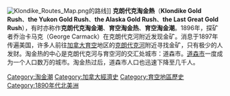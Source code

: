 {{Expand language|en|page=Klondike Gold Rush}}
{{unreferenced|time=2009-12-19T09:59:13+00:00}}
[[File:Klondike_Routes_Map.png|thumb]]的路线]]
'''克朗代克淘金熱'''（'''Klondike Gold Rush'''、'''the Yukon Gold Rush'''、'''the Alaska Gold Rush'''、'''the Last Great Gold Rush'''），有时亦称作'''克朗代克淘金潮'''、'''育空淘金热'''、'''育空淘金潮'''。1896年，探矿者乔治卡马克（George Carmack）在克朗代克河附近发现金矿。消息于1897年传遍美国，许多人前往[[加拿大|加拿大]][[育空|育空]]地区的[[克朗代克河|克朗代克河]]附近寻找金矿，只有极少的人发财。淘金热的中心是克朗代克河与育空河的交汇处城市：道森市。[[道森市|道森市]]一度成为一个人口数万的城市。淘金热过后，道森市人口也迅速下降至几千人。

{{Hist-stub}}
{{authority control}}
{{DEFAULTSORT:Klondike}}
[[Category:淘金潮|Category:淘金潮]]
[[Category:加拿大經濟史|Category:加拿大經濟史]]
[[Category:育空地區歷史|Category:育空地區歷史]]
[[Category:1890年代北美洲|Category:1890年代北美洲]]